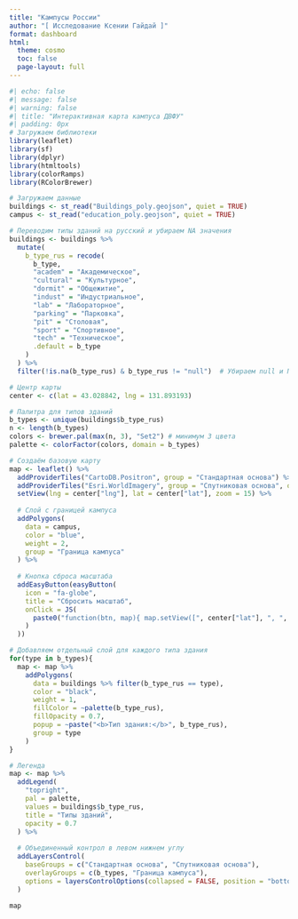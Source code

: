 ```yaml
---
title: "Кампусы России"
author: "[ Исследование Ксении Гайдай ]"
format: dashboard
html:
  theme: cosmo
  toc: false
  page-layout: full
---
```


```r
#| echo: false
#| message: false
#| warning: false
#| title: "Интерактивная карта кампуса ДВФУ"
#| padding: 0px
# Загружаем библиотеки
library(leaflet)
library(sf)
library(dplyr)
library(htmltools)
library(colorRamps)
library(RColorBrewer)

# Загружаем данные
buildings <- st_read("Buildings_poly.geojson", quiet = TRUE)
campus <- st_read("education_poly.geojson", quiet = TRUE)

# Переводим типы зданий на русский и убираем NA значения
buildings <- buildings %>%
  mutate(
    b_type_rus = recode(
      b_type,
      "academ" = "Академическое",
      "cultural" = "Культурное",
      "dormit" = "Общежитие",
      "indust" = "Индустриальное",
      "lab" = "Лабораторное",
      "parking" = "Парковка",
      "pit" = "Столовая",
      "sport" = "Спортивное",
      "tech" = "Техническое",
      .default = b_type
    )
  ) %>%
  filter(!is.na(b_type_rus) & b_type_rus != "null")  # Убираем null и NA значения

# Центр карты
center <- c(lat = 43.028842, lng = 131.893193)

# Палитра для типов зданий
b_types <- unique(buildings$b_type_rus)
n <- length(b_types)
colors <- brewer.pal(max(n, 3), "Set2") # минимум 3 цвета
palette <- colorFactor(colors, domain = b_types)

# Создаём базовую карту
map <- leaflet() %>%
  addProviderTiles("CartoDB.Positron", group = "Стандартная основа") %>%
  addProviderTiles("Esri.WorldImagery", group = "Спутниковая основа", options = providerTileOptions(opacity = 0.5)) %>%
  setView(lng = center["lng"], lat = center["lat"], zoom = 15) %>%
  
  # Слой с границей кампуса
  addPolygons(
    data = campus,
    color = "blue",
    weight = 2,
    group = "Граница кампуса"
  ) %>%
  
  # Кнопка сброса масштаба
  addEasyButton(easyButton(
    icon = "fa-globe",
    title = "Сбросить масштаб",
    onClick = JS(
      paste0("function(btn, map){ map.setView([", center["lat"], ", ", center["lng"], "], 16); }")
    )
  ))

# Добавляем отдельный слой для каждого типа здания
for(type in b_types){
  map <- map %>%
    addPolygons(
      data = buildings %>% filter(b_type_rus == type),
      color = "black",
      weight = 1,
      fillColor = ~palette(b_type_rus),
      fillOpacity = 0.7,
      popup = ~paste("<b>Тип здания:</b>", b_type_rus),
      group = type
    )
}

# Легенда
map <- map %>%
  addLegend(
    "topright",
    pal = palette,
    values = buildings$b_type_rus,
    title = "Типы зданий",
    opacity = 0.7
  ) %>%
  
  # Объединенный контрол в левом нижнем углу
  addLayersControl(
    baseGroups = c("Стандартная основа", "Спутниковая основа"),
    overlayGroups = c(b_types, "Граница кампуса"),
    options = layersControlOptions(collapsed = FALSE, position = "bottomleft")
  )

map
```


